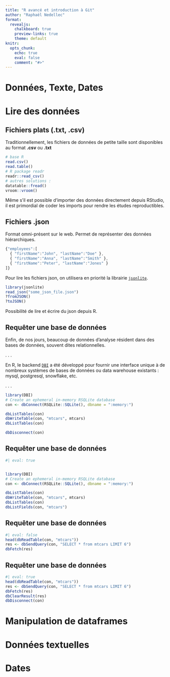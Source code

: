 ```yaml
---
title: "R avancé et introduction à Git"
author: "Raphaël Nedellec"
format: 
  revealjs:
    chalkboard: true
    preview-links: true
    theme: default
knitr:
  opts_chunk: 
    echo: true
    eval: false
    comment: "#>" 
---
```



# Données, Texte, Dates

# Lire des données

## Fichiers plats (.txt, .csv)

Traditionnellement, les fichiers de données de petite taille sont disponibles au format **.csv** ou **.txt**

```r
# base R
read.csv()
read.table()
# R package readr
readr::read_csv()
# autres solutions :
datatable::fread()
vroom::vroom()
```


::: {.callout-warning}
Même s'il est possible d'importer des données directement depuis RStudio, il est primordial de coder les imports pour rendre les études reproductibles.
:::

## Fichiers .json

Format omni-présent sur le web. Permet de représenter des données hiérarchiques.

```js
{"employees":[
  { "firstName":"John", "lastName":"Doe" },
  { "firstName":"Anna", "lastName":"Smith" },
  { "firstName":"Peter", "lastName":"Jones" }
]}
```

Pour lire les fichiers json, on utilisera en priorité la librairie [`jsonlite`](https://cran.r-project.org/web/packages/jsonlite/vignettes/json-aaquickstart.html).

```r
library(jsonlite)
read_json("some_json_file.json")
?fromJSON()
?toJSON()
```

Possibilité de lire et écrire du json depuis R.


## Requêter une base de données {auto-animate="true"}

Enfin, de nos jours, beaucoup de données d'analyse résident dans des bases de données, souvent dites relationnelles.

. . .

En R, le backend [`DBI`](https://dbi.r-dbi.org/) a été développé pour fournir une interface unique à de nombreux systèmes de bases de données ou data warehouse existants : mysql, postgresql, snowflake, etc.

. . .

```r
library(DBI)
# Create an ephemeral in-memory RSQLite database
con <- dbConnect(RSQLite::SQLite(), dbname = ":memory:")

dbListTables(con)
dbWriteTable(con, "mtcars", mtcars)
dbListTables(con)

dbDisconnect(con)
```



## Requêter une base de données {auto-animate="true"}
```r
#| eval: true


library(DBI)
# Create an ephemeral in-memory RSQLite database
con <- dbConnect(RSQLite::SQLite(), dbname = ":memory:")

dbListTables(con)
dbWriteTable(con, "mtcars", mtcars)
dbListTables(con)
dbListFields(con, "mtcars")
```

## Requêter une base de données {auto-animate="true"}
```r
#| eval: false
head(dbReadTable(con, "mtcars"))
res <- dbSendQuery(con, "SELECT * from mtcars LIMIT 6")
dbFetch(res)
```

## Requêter une base de données {auto-animate="true"}
```r
#| eval: true
head(dbReadTable(con, "mtcars"))
res <- dbSendQuery(con, "SELECT * from mtcars LIMIT 6")
dbFetch(res)
dbClearResult(res)
dbDisconnect(con)
```


# Manipulation de dataframes

# Données textuelles

# Dates
